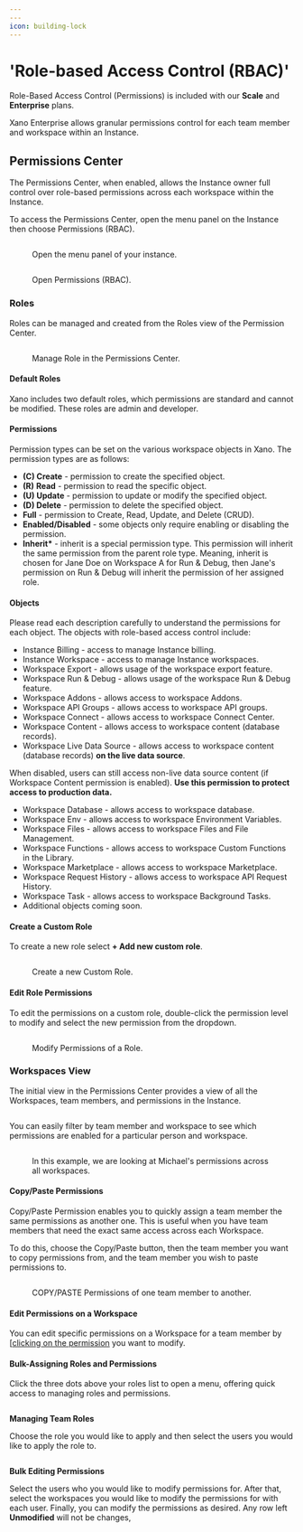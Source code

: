 ```yaml
---
---
icon: building-lock
---
```


# 'Role-based Access Control (RBAC)'

<Success>

Role-Based Access Control (Permissions) is included with our **Scale** and **Enterprise** plans.&#x20;

</Success>

Xano Enterprise allows granular permissions control for each team member and workspace within an Instance.

## Permissions Center

The Permissions Center, when enabled, allows the Instance owner full control over role-based permissions across each workspace within the Instance.

To access the Permissions Center, open the menu panel on the Instance then choose Permissions (RBAC).

<figure><img src="..//assets/CleanShot 2023-04-19 at 16.49.04.png" alt=""><figcaption><p>Open the menu panel of your instance.</p></figcaption></figure>

<figure><img src="..//assets/CleanShot 2023-04-19 at 16.50.26.png" alt=""><figcaption><p>Open Permissions (RBAC).</p></figcaption></figure>

### Roles

Roles can be managed and created from the Roles view of the Permission Center.

<figure><img src="..//assets/CleanShot 2023-04-19 at 16.53.19.png" alt=""><figcaption><p>Manage Role in the Permissions Center.</p></figcaption></figure>

#### Default Roles

Xano includes two default roles, which permissions are standard and cannot be modified. These roles are admin and developer.&#x20;

#### Permissions

Permission types can be set on the various workspace objects in Xano. The permission types are as follows:

* **(C) Create** - permission to create the specified object.
* **(R)** **Read** - permission to read the specific object.
* **(U) Update** - permission to update or modify the specified object.
* **(D) Delete** - permission to delete the specified object.
* **Full** - permission to Create, Read, Update, and Delete (CRUD).
* **Enabled/Disabled** - some objects only require enabling or disabling the permission.
* **Inherit\*** - inherit is a special permission type. This permission will inherit the same permission from the parent role type. Meaning, inherit is chosen for Jane Doe on Workspace A for Run & Debug, then Jane's permission on Run & Debug will inherit the permission of her assigned role.&#x20;

#### Objects

Please read each description carefully to understand the permissions for each object. The objects with role-based access control include:

* Instance Billing - access to manage Instance billing.
* Instance Workspace - access to manage Instance workspaces.
* Workspace Export - allows usage of the workspace export feature.
* Workspace Run & Debug -  allows usage of the workspace Run & Debug feature.
* Workspace Addons - allows access to workspace Addons.
* Workspace API Groups - allows access to workspace API groups.
* Workspace Connect - allows access to workspace Connect Center.
* Workspace Content - allows access to workspace content (database records).
* Workspace Live Data Source - allows access to workspace content (database records) **on the live data source**.&#x20;

<Info>

When disabled, users can still access non-live data source content (if Workspace Content permission is enabled). **Use this permission to protect access to production data.**

</Info>

* Workspace Database - allows access to workspace database.
* Workspace Env - allows access to workspace Environment Variables.
* Workspace Files - allows access to workspace Files and File Management.
* Workspace Functions - allows access to workspace Custom Functions in the Library.
* Workspace Marketplace - allows access to workspace Marketplace.
* Workspace Request History - allows access to workspace API Request History.
* Workspace Task - allows access to workspace Background Tasks.
* Additional objects coming soon.

#### Create a Custom Role

To create a new role select **+ Add new custom role**.

<figure><img src="..//assets/CleanShot 2023-04-19 at 17.10.15.gif" alt=""><figcaption><p>Create a new Custom Role.</p></figcaption></figure>

#### Edit Role Permissions

To edit the permissions on a custom role, double-click the permission level to modify and select the new permission from the dropdown.&#x20;

<figure><img src="..//assets/CleanShot 2023-04-19 at 17.13.00.gif" alt=""><figcaption><p>Modify Permissions of a Role.</p></figcaption></figure>

### Workspaces View

The initial view in the Permissions Center provides a view of all the Workspaces, team members, and permissions in the Instance.

<figure><img src="..//assets/CleanShot 2023-05-03 at 15.43.00.png" alt=""><figcaption></figcaption></figure>

You can easily filter by team member and workspace to see which permissions are enabled for a particular person and workspace.&#x20;

<figure><img src="..//assets/CleanShot 2023-05-03 at 15.43.51.png" alt=""><figcaption><p>In this example, we are looking at Michael's permissions across all workspaces.</p></figcaption></figure>

#### **Copy/Paste Permissions**&#x20;

Copy/Paste Permission enables you to quickly assign a team member the same permissions as another one. This is useful when you have team members that need the exact same access across each Workspace.&#x20;

To do this, choose the Copy/Paste button, then the team member you want to copy permissions from, and the team member you wish to paste permissions to.&#x20;

<figure><img src="..//assets/CleanShot 2023-05-03 at 15.40.04.png" alt=""><figcaption><p>COPY/PASTE Permissions of one team member to another.</p></figcaption></figure>

#### Edit Permissions on a Workspace

You can edit specific permissions on a Workspace for a team member by [[clicking on the permission](role-based-access-control-rbac.md#edit-role-permissions) you want to modify.&#x20;

#### Bulk-Assigning Roles and Permissions

Click the three dots above your roles list to open a menu, offering quick access to managing roles and permissions.

<figure><img src="..//assets/CleanShot 2023-05-22 at 12.54.51.png" alt=""><figcaption></figcaption></figure>

**Managing Team Roles**

Choose the role you would like to apply and then select the users you would like to apply the role to.

<figure><img src="..//assets/CleanShot 2023-05-22 at 12.56.12.png" alt=""><figcaption></figcaption></figure>

**Bulk Editing Permissions**

Select the users who you would like to modify permissions for. After that, select the workspaces you would like to modify the permissions for with each user. Finally, you can modify the permissions as desired. Any row left **Unmodified** will not be changes,&#x20;

<figure><img src="..//assets/CleanShot 2023-05-22 at 12.58.20.png" alt=""><figcaption></figcaption></figure>